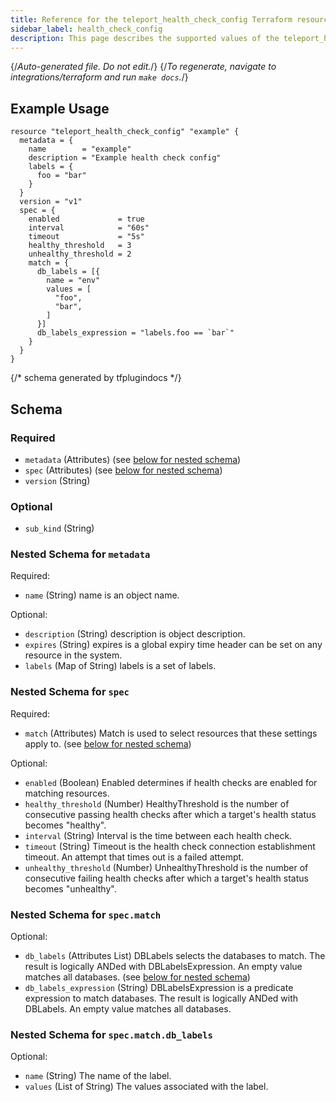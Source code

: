 ```yaml
---
title: Reference for the teleport_health_check_config Terraform resource
sidebar_label: health_check_config
description: This page describes the supported values of the teleport_health_check_config resource of the Teleport Terraform provider.
---
```


{/*Auto-generated file. Do not edit.*/}
{/*To regenerate, navigate to integrations/terraform and run `make docs`.*/}



## Example Usage

```hcl
resource "teleport_health_check_config" "example" {
  metadata = {
    name        = "example"
    description = "Example health check config"
    labels = {
      foo = "bar"
    }
  }
  version = "v1"
  spec = {
    enabled             = true
    interval            = "60s"
    timeout             = "5s"
    healthy_threshold   = 3
    unhealthy_threshold = 2
    match = {
      db_labels = [{
        name = "env"
        values = [
          "foo",
          "bar",
        ]
      }]
      db_labels_expression = "labels.foo == `bar`"
    }
  }
}
```

{/*  schema generated by tfplugindocs */}
## Schema

### Required

- `metadata` (Attributes) (see [below for nested schema](#nested-schema-for-metadata))
- `spec` (Attributes) (see [below for nested schema](#nested-schema-for-spec))
- `version` (String)

### Optional

- `sub_kind` (String)

### Nested Schema for `metadata`

Required:

- `name` (String) name is an object name.

Optional:

- `description` (String) description is object description.
- `expires` (String) expires is a global expiry time header can be set on any resource in the system.
- `labels` (Map of String) labels is a set of labels.


### Nested Schema for `spec`

Required:

- `match` (Attributes) Match is used to select resources that these settings apply to. (see [below for nested schema](#nested-schema-for-specmatch))

Optional:

- `enabled` (Boolean) Enabled determines if health checks are enabled for matching resources.
- `healthy_threshold` (Number) HealthyThreshold is the number of consecutive passing health checks after which a target's health status becomes "healthy".
- `interval` (String) Interval is the time between each health check.
- `timeout` (String) Timeout is the health check connection establishment timeout. An attempt that times out is a failed attempt.
- `unhealthy_threshold` (Number) UnhealthyThreshold is the number of consecutive failing health checks after which a target's health status becomes "unhealthy".

### Nested Schema for `spec.match`

Optional:

- `db_labels` (Attributes List) DBLabels selects the databases to match. The result is logically ANDed with DBLabelsExpression. An empty value matches all databases. (see [below for nested schema](#nested-schema-for-specmatchdb_labels))
- `db_labels_expression` (String) DBLabelsExpression is a predicate expression to match databases. The result is logically ANDed with DBLabels. An empty value matches all databases.

### Nested Schema for `spec.match.db_labels`

Optional:

- `name` (String) The name of the label.
- `values` (List of String) The values associated with the label.

